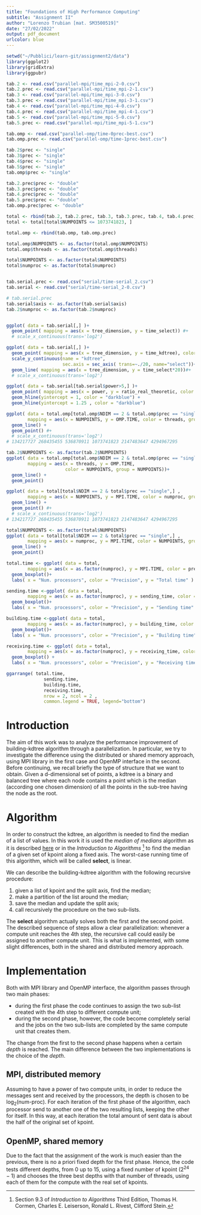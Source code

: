 ```yaml
---
title: "Foundations of High Performance Computing"
subtitle: "Assignment II"
author: "Lorenzo Trubian [mat. SM3500519]"
date: "27/02/2022"
output: pdf_document
urlcolor: blue
---
```


```r
setwd("~/Pubblici/learn-git/assignment2/data")
library(ggplot2)
library(gridExtra)
library(ggpubr)

tab.2 <- read.csv("parallel-mpi/time_mpi-2-0.csv")
tab.2.prec <- read.csv("parallel-mpi/time_mpi-2-1.csv")
tab.3 <- read.csv("parallel-mpi/time_mpi-3-0.csv")
tab.3.prec <- read.csv("parallel-mpi/time_mpi-3-1.csv")
tab.4 <- read.csv("parallel-mpi/time_mpi-4-0.csv")
tab.4.prec <- read.csv("parallel-mpi/time_mpi-4-1.csv")
tab.5 <- read.csv("parallel-mpi/time_mpi-5-0.csv")
tab.5.prec <- read.csv("parallel-mpi/time_mpi-5-1.csv")

tab.omp <- read.csv("parallel-omp/time-0prec-best.csv")
tab.omp.prec <- read.csv("parallel-omp/time-1prec-best.csv")

tab.2$prec <- "single"
tab.3$prec <- "single"
tab.4$prec <- "single"
tab.5$prec <- "single"
tab.omp$prec <- "single"

tab.2.prec$prec <- "double"
tab.3.prec$prec <- "double"
tab.4.prec$prec <- "double"
tab.5.prec$prec <- "double"
tab.omp.prec$prec <- "double"

total <- rbind(tab.2, tab.2.prec, tab.3, tab.3.prec, tab.4, tab.4.prec, tab.5, tab.5.prec)
total <- total[total$NUMPOINTS <= 1073741823, ]

total.omp <- rbind(tab.omp, tab.omp.prec)

total.omp$NUMPOINTS <- as.factor(total.omp$NUMPOINTS)
total.omp$threads <- as.factor(total.omp$threads)

total$NUMPOINTS <- as.factor(total$NUMPOINTS)
total$numproc <- as.factor(total$numproc)


tab.serial.prec <- read.csv("serial/time-serial_2.csv")
tab.serial <- read.csv("serial/time-serial_2-0.csv")

# tab.serial.prec
tab.serial$axis <- as.factor(tab.serial$axis)
tab.2$numproc <- as.factor(tab.2$numproc)


ggplot( data = tab.serial[,] )+
  geom_point( mapping = aes(x = tree_dimension, y = time_select)) #+
  # scale_x_continuous(trans='log2')

ggplot( data = tab.serial[,] )+
  geom_point( mapping = aes(x = tree_dimension, y = time_kdtree), color = "red")+
  scale_y_continuous(name = "kdtree",
                     sec.axis = sec_axis( trans=~./20, name="select"))+
  geom_line( mapping = aes(x = tree_dimension, y = time_select*20))#+
  # scale_x_continuous(trans='log2')

ggplot( data = tab.serial[tab.serial$power>5,] )+
  geom_point( mapping = aes(x = power, y = ratio_real_theoretic, color = axis)) +
  geom_hline(yintercept = 1, color = "darkblue") +
  geom_hline(yintercept = 1.25 , color = "darkblue")

```

```r
ggplot( data = total.omp[total.omp$NDIM == 2 & total.omp$prec == "single",] ,  
        mapping = aes(x = NUMPOINTS, y = OMP.TIME, color = threads, group =  threads))+
  geom_line() +
  geom_point() #+
  # scale_x_continuous(trans='log2')
# 134217727 268435455 536870911 1073741823 2147483647 4294967295

tab.2$NUMPOINTS <- as.factor(tab.2$NUMPOINTS)
ggplot( data = total.omp[total.omp$NDIM == 2 & total.omp$prec == "single",] ,  
        mapping = aes(x = threads, y = OMP.TIME, 
                      color = NUMPOINTS, group = NUMPOINTS))+
  geom_line() +
  geom_point()
```

```r
ggplot( data = total[total$NDIM == 2 & total$prec == "single",] ,  
        mapping = aes(x = NUMPOINTS, y = MPI.TIME, color = numproc, group = numproc))+
  geom_line() +
  geom_point() #+
  # scale_x_continuous(trans='log2')
# 134217727 268435455 536870911 1073741823 2147483647 4294967295

total$NUMPOINTS <- as.factor(total$NUMPOINTS)
ggplot( data = total[total$NDIM == 2 & total$prec == "single",] ,  
        mapping = aes(x = numproc, y = MPI.TIME, color = NUMPOINTS, group = NUMPOINTS))+
  geom_line() +
  geom_point()
```

```r
total.time <- ggplot( data = total, 
        mapping = aes(x = as.factor(numproc), y = MPI.TIME, color = prec ) )+
  geom_boxplot()+
  labs( x = "Num. processors", color = "Precision", y = "Total time" )

sending.time <-ggplot( data = total, 
        mapping = aes(x = as.factor(numproc), y = sending_time, color = prec ) )+
  geom_boxplot()+
  labs( x = "Num. processors", color = "Precision", y = "Sending time" )

building.time <-ggplot( data = total, 
        mapping = aes(x = as.factor(numproc), y = building_time, color = prec ) )+
  geom_boxplot()+
  labs( x = "Num. processors", color = "Precision", y = "Building time" )

receiving.time <- ggplot( data = total, 
        mapping = aes(x = as.factor(numproc), y = receiving_time, color = prec ) )+
  geom_boxplot() +
  labs( x = "Num. processors", color = "Precision", y = "Receiving time" )

ggarrange( total.time,
              sending.time,
              building.time,
              receiving.time,
              nrow = 2, ncol = 2 ,
              common.legend = TRUE, legend="bottom")


```

# Introduction

The aim of this work was to analyze the performance improvement of building-kdtree algorithm through a parallelization. In particular, we try to investigate the difference using the distributed or shared memory approach, using MPI library in the first case and OpenMP interface in the second. Before continuing, we recall briefly the type of structure that we want to obtain. Given a d-dimensional set of points, a kdtree is a binary and balanced tree where each node contains a point which is the median (according one chosen dimension) of all the points in the sub-tree having the node as the root.

# Algorithm

In order to construct the kdtree, an algorithm is needed to find the median of a list of values. In this work it is used the *median of medians* algorithm as it is described [here](https://ocw.mit.edu/courses/electrical-engineering-and-computer-science/6-046j-design-and-analysis-of-algorithms-spring-2012/lecture-notes/MIT6_046JS12_lec01.pdf) or in the *Introduction to Algorithms* [^1] to find the median of a given set of kpoint along a fixed axis. The worst-case running time of this algorithm, which will be called **select**, is linear.

[^1]: Section 9.3 of *Introduction to Algorithms* Third Edition, Thomas H. Cormen, Charles E. Leiserson, Ronald L. Rivest, Clifford Stein.

We can describe the building-kdtree algorithm with the following recursive procedure:

1.  given a list of kpoint and the split axis, find the median;
2.  make a partition of the list around the median;
3.  save the median and update the split axis;
4.  call recursively the procedure on the two sub-lists.

The **select** algorithm actually solves both the first and the second point. The described sequence of steps allow a clear parallelization: whenever a compute unit reaches the 4th step, the recursive call could easily be assigned to another compute unit. This is what is implemented, with some slight differences, both in the shared and distributed memory approach.

# Implementation

Both with MPI library and OpenMP interface, the algorithm passes through two main phases:

-   during the first phase the code continues to assign the two sub-list created with the 4th step to different compute unit;
-   during the second phase, however, the code become completely serial and the jobs on the two sub-lists are completed by the same compute unit that creates them.

The change from the first to the second phase happens when a certain *depth* is reached. The main difference between the two implementations is the choice of the *depth*.

## MPI, distributed memory

Assuming to have a power of two compute units, in order to reduce the messages sent and received by the processors, the depth is chosen to be $\log_2(\text{num-proc})$. For each iteration of the first phase of the algorithm, each processor send to another one of the two resulting lists, keeping the other for itself. In this way, at each iteration the total amount of sent data is about the half of the original set of kpoint.

## OpenMP, shared memory

Due to the fact that the assignment of the work is much easier than the previous, there is no a priori fixed depth for the first phase. Hence, the code tests different depths, from $0$ up to $15$, using a fixed number of kpoint ($2^{24}-1$) and chooses the three best depths with that number of threads, using each of them for the compute with the real set of kpoints.

